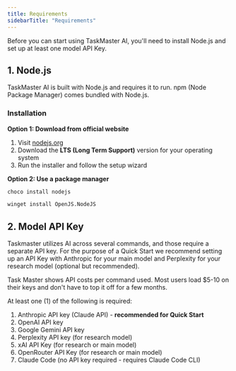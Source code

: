 ```yaml
---
title: Requirements
sidebarTitle: "Requirements"
---
```

Before you can start using TaskMaster AI, you'll need to install Node.js and set up at least one model API Key.

## 1. Node.js

TaskMaster AI is built with Node.js and requires it to run. npm (Node Package Manager) comes bundled with Node.js.

<Accordion title="Install Node.js">

### Installation

**Option 1: Download from official website**
1. Visit [nodejs.org](https://nodejs.org)
2. Download the **LTS (Long Term Support)** version for your operating system
3. Run the installer and follow the setup wizard

**Option 2: Use a package manager**

<CodeGroup>

```bash Windows (Chocolatey)
choco install nodejs
```

```bash Windows (winget)
winget install OpenJS.NodeJS
```

</CodeGroup>

</Accordion>

## 2. Model API Key

Taskmaster utilizes AI across several commands, and those require a separate API key. For the purpose of a Quick Start we recommend setting up an API Key with Anthropic for your main model and Perplexity for your research model (optional but recommended).

<Tip>Task Master shows API costs per command used. Most users load $5-10 on their keys and don't have to top it off for a few months.</Tip>

At least one (1) of the following is required:

1. Anthropic API key (Claude API) - **recommended for Quick Start**
2. OpenAI API key
3. Google Gemini API key
4. Perplexity API key (for research model)
5. xAI API Key (for research or main model)
6. OpenRouter API Key (for research or main model)
7. Claude Code (no API key required - requires Claude Code CLI)